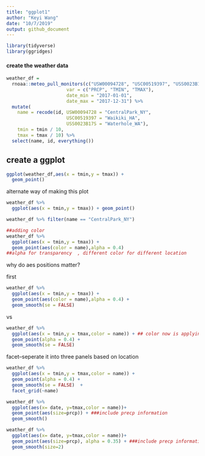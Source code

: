 ```yaml
---
title: "ggplot1"
author: "Keyi Wang"
date: "10/7/2019"
output: github_document
---
```


```r
library(tidyverse)
library(ggridges)
```

#### create the weather data
```r
weather_df = 
  rnoaa::meteo_pull_monitors(c("USW00094728", "USC00519397", "USS0023B17S"),
                      var = c("PRCP", "TMIN", "TMAX"), 
                      date_min = "2017-01-01",
                      date_max = "2017-12-31") %>%
  mutate(
    name = recode(id, USW00094728 = "CentralPark_NY", 
                      USC00519397 = "Waikiki_HA",
                      USS0023B17S = "Waterhole_WA"),
    tmin = tmin / 10,
    tmax = tmax / 10) %>%
  select(name, id, everything())
```

## create a ggplot
```r
ggplot(weather_df,aes(x = tmin,y = tmax)) +
  geom_point()

```

alternate way of making this plot
```r
weather_df %>%
  ggplot(aes(x = tmin,y = tmax)) + geom_point()

weather_df %>% filter(name == "CentralPark_NY")

##adding color
weather_df %>%
  ggplot(aes(x = tmin,y = tmax)) + 
  geom_point(aes(color = name),alpha = 0.4) 
##alpha for transparency  , different color for different location
```

why do aes positions matter?

first
```r
weather_df %>%
  ggplot(aes(x = tmin,y = tmax)) + 
  geom_point(aes(color = name),alpha = 0.4) +
  geom_smooth(se = FALSE)

```
vs
```r
weather_df %>%
  ggplot(aes(x = tmin,y = tmax,color = name)) + ## color now is applying in everywehre
  geom_point(alpha = 0.4) +
  geom_smooth(se = FALSE)
```


facet--seperate it into three panels based on location
```r
weather_df %>%
  ggplot(aes(x = tmin,y = tmax,color = name)) +
  geom_point(alpha = 0.4) +
  geom_smooth(se = FALSE)  +
  facet_grid(~name)

```


```r
weather_df %>%
  ggplot(aes(x= date, y=tmax,color = name))+
  geom_point(aes(size=prcp)) + ###include precp information
  geom_smooth()

```

```r
weather_df %>%
  ggplot(aes(x= date, y=tmax,color = name))+
  geom_point(aes(size=prcp), alpha = 0.35) + ###include precp information
  geom_smooth(size=2)
```


